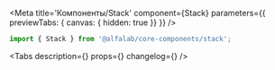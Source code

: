 


<Meta
    title='Компоненты/Stack'
    component={Stack}
    parameters={{ previewTabs: { canvas: { hidden: true }} }}
/>


<!-- Canvas -->

<Story name='Stack'>
    <div />
</Story>


<!-- Docs -->

<ComponentHeader
    name='Stack'
    version={version}
    package='@alfalab/core-components/stack'
    stage={2}
/>

```jsx
import { Stack } from '@alfalab/core-components/stack';
```

<Tabs
    description={<Description />}
    props={<Props of={Stack} />}
    changelog={<Changelog />}
/>
